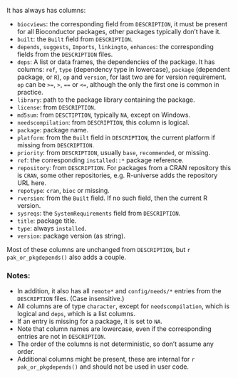 
It has always has columns:

- `biocviews`: the corresponding field from `DESCRIPTION`, it must be
  present for all Bioconductor packages, other packages typically don't
  have it.
- `built`: the `Built` field from `DESCRIPTION`.
- `depends`, `suggests`, `Imports`, `linkingto`, `enhances`: the corresponding
  fields from the `DESCRIPTION` files.
- `deps`: A list or data frames, the dependencies of the package. It has 
  columns: `ref`, `type` (dependency type in lowercase), `package`
  (dependent package, or `R`), `op` and `version`, for last two are for
  version requirement. `op` can be `>=`, `>`, `==` or `<=`, although the 
  only the first one is common in practice.
- `library`: path to the package library containing the package.
- `license`: from `DESCRIPTION`.
- `md5sum`: from `DESCTIPTION`, typically `NA`, except on Windows.
- `needscompilation`: from `DESCRIPTION`, this column is logical.
- `package`: package name.
- `platform`: from the `Built` field in `DESCRIPTION`, the current platform
  if missing from `DESCRIPTION`.
- `priority`: from `DESCRIPTION`, usually `base`, `recommended`, or missing.
- `ref`: the corresponding `installed::*` package reference.
- `repository`: from `DESCRIPTION`. For packages from a CRAN repository this
  is `CRAN`, some other repositories, e.g. R-universe adds the repository
  URL here.
- `repotype`: `cran`, `bioc` or missing.
- `rversion`: from the `Built` field. If no such field, then the current
  R version.
- `sysreqs`: the `SystemRequirements` field from `DESCRIPTION`.
- `title`: package title.
- `type`: always `installed`.
- `version`: package version (as string).

Most of these columns are unchanged from `DESCRIPTION`, but
`r pak_or_pkgdepends()` also adds a couple.

### Notes:

- In addition, it also has all `remote*` and `config/needs/*` entries from 
  the `DESCRIPTION` files. (Case insensitive.)
- All columns are of type `character`, except for `needscompilation`, which
  is logical and `deps`, which is a list columns.
- If an entry is missing for a package, it is set to `NA`.
- Note that column names are lowercase, even if the corresponding entries
  are not in `DESCRIPTION`.
- The order of the columns is not deterministic, so don't assume any order.
- Additional columns might be present, these are internal for
  `r pak_or_pkgdepends()` and should not be used in user code.


